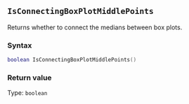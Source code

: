 ::: {.minipage data-latex="{\textwidth}"}
## `IsConnectingBoxPlotMiddlePoints`

Returns whether to connect the medians between box plots.

### Syntax {-}

``` .lua
boolean IsConnectingBoxPlotMiddlePoints()
```

### Return value {-}

Type: `boolean`
:::
